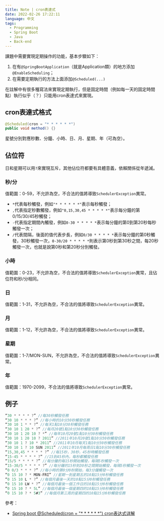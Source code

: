 ```yaml
---
title: Note | cron表達式
date: 2022-02-26 17:22:11
language: 中文
tags:
  - Programming
  - Spring Boot
  - Java
  - Back-end
---
```


課題中需要實現定期操作的功能，基本步驟如下：

1. 在有`@SpringBootApplication`（就是Application類）的地方添加`@EnableScheduling`；
2. 在需要定期執行的方法上面添加`@Scheduled(...)`

在註解中有很多種寫法來實現定期執行，但是固定時間（例如每一天的固定時間點）執行似乎（？）只能用cron表達式來實現。

## cron表達式格式

```java
@Scheduled(cron = "* * * * * *")
public void method() {}
```

星號分別對應秒數、分鐘、小時、日、月、星期、年（可為空）。

## 佔位符

日和星期可以用`?`來實現互斥，其他佔位符都要有具體意義，依賴關係從年遞減。

### 秒/分

值範圍：0-59，不允許為空，不合法的值將導致`SchedulerException`異常。

- `*`代表每秒觸發，例如`"* * * * * *"`表示每秒觸發；
- `,`代表指定秒數觸發，例如`"0,15,30,45 * * * * *"`表示每分鐘的第0/15/30/45秒觸發；
- `-`代表指定期間內觸發，例如`0-30 * * * * *`表示每分鐘的第0到第20秒每秒觸發一次；
- `/`代表間隔，後面的值代表步長，例如`0/30 * * * * *`表示每分鐘的第0秒觸發，30秒觸發一次，`0-30/20 * * * * *`則表示第0秒到第30秒之間，每20秒觸發一次，也就是說第0秒和第20秒分別觸發。

### 小時

值範圍：0-23，不允許為空，不合法的值將導致`SchedulerException`異常，且佔位符和秒/分相同。

### 日

值範圍：1-31，不允許為空，不合法的值將導致`SchedulerException`異常。

### 月

值範圍：1-12，不允許為空，不合法的值將導致`SchedulerException`異常。

### 星期

值範圍：1-7/MON-SUN，不允許為空，不合法的值將導致`SchedulerException`異常。

### 年

值範圍：1970-2099，不合法的值將導致`SchedulerException`異常。

## 例子

```java
“30 * * * * ?” //每30秒觸發任務
“30 10 * * * ?” //每小時的10分30秒觸發任務
“30 10 1 * * ?” //每天1點10分30秒觸發任務
“30 10 1 20 * ?” //每月20號1點10分30秒觸發任務
“30 10 1 20 10 ? *” //每年10月20號1點10分30秒觸發任務
“30 10 1 20 10 ? 2011” //2011年10月20號1點10分30秒觸發任務
“30 10 1 ? 10 * 2011” //2011年10月每天1點10分30秒觸發任務
“30 10 1 ? 10 SUN 2011” //2011年10月每周日1點10分30秒觸發任務
“15,30,45 * * * * ?” //每15秒，30秒，45秒時觸發任務
“15-45 * * * * ?” //15到45秒內，每秒都觸發任務
“15/5 * * * * ?” //每分鐘的每15秒開始觸發，每隔5秒觸發一次
“15-30/5 * * * * ?” //每分鐘的15秒到30秒之間開始觸發，每隔5秒觸發一次
“0 0/3 * * * ?” //每小時的第0分0秒開始，每3分鐘觸發一次
“0 15 10 ? * MON-FRI” //星期一到星期五的10點15分0秒觸發任務
“0 15 10 L * ?” //每個月最後一天的10點15分0秒觸發任務
“0 15 10 LW * ?” //每個月最後一個工作日的10點15分0秒觸發任務
“0 15 10 ? * 5L” //每個月最後一個星期四的10點15分0秒觸發任務
“0 15 10 ? * 5#3” //每個月第三周的星期四的10點15分0秒觸發任務
```

參考：

- [Spring boot @Scheduled(cron = "\* \* \* \* \* \*") cron表达式详解](https://www.cnblogs.com/qianjinyan/p/10415140.html)
